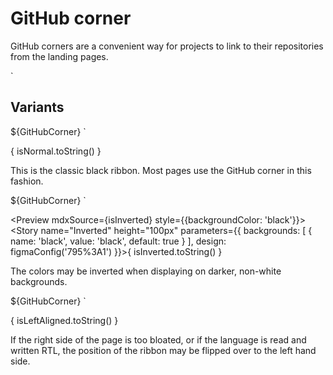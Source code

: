 
<Meta title="Elements/GitHub corner" />

# GitHub corner

GitHub corners are a convenient way for projects to link to their repositories from the landing pages.

  <use href="github_corner.svg#githubcorner"></use>
</svg>`

## Variants

  ${GitHubCorner}
</a>`

<Preview mdxSource={isNormal}>
  <Story name="Normal" height="100px" parameters={{
    design: figmaConfig('795%3A1')
  }}>{
    isNormal.toString()
  }</Story>
</Preview>

This is the classic black ribbon. Most pages use the GitHub corner in this fashion.

  ${GitHubCorner}
</a>`

<Preview mdxSource={isInverted} style={{backgroundColor: 'black'}}>
  <Story name="Inverted" height="100px" parameters={{
    backgrounds: [
      { name: 'black', value: 'black', default: true }
    ],
    design: figmaConfig('795%3A1')
  }}>{
    isInverted.toString()
  }</Story>
</Preview>

The colors may be inverted when displaying on darker, non-white backgrounds.

  ${GitHubCorner}
</a>`

<Preview mdxSource={isLeftAligned}>
  <Story name="Left aligned" height="100px" parameters={{
    design: figmaConfig('795%3A1')
  }}>{
    isLeftAligned.toString()
  }</Story>
</Preview>

If the right side of the page is too bloated, or if the language is read and written RTL, the position of the ribbon may
be flipped over to the left hand side.
